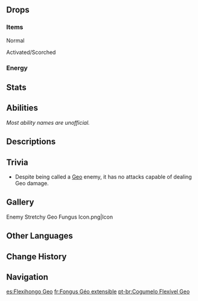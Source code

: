 {{CustomTabs
|tab1 = Overview
|tab2 = Fabulous Fungus Frenzy
|tab3 = Fungus Mechanicus
|tab4 = Lil' Fungi's Fun-Tastic Fiesta
}}
{{Enemy Infobox
|image    = Enemy Stretchy Geo Fungus.png
|weakpoint = no
|family   = Mystical Beasts
|group    = Fungi
|type     = Common Enemies
}}
{{Enemy Intro|name='''Stretchy Geo Fungi'''}}

==Drops==
===Items===
;Normal
{{Drops Table|type=Fungi (Small)}}

;Activated/Scorched
{{Drops Table|type=Fungi (Small, Activated)|notice=0}}

===Energy===
{{Energy Drops
|hp1   = 0
|p1    = 1
}}

==Stats==
{{Enemy Stats
|dendro_res  = 20%
|geo_res     = 20%

|hp_ratio     = 1
|hp_type      = 2
|atk_ratio    = 1.8
|atk_type     = 2
}}

==Abilities==
''Most ability names are unofficial.''
{{Enemy Attacks
|name_1      = State Shift
|desc_1      = When hit by {{Electro}} or {{Pyro}} attacks, the Stretchy Geo Fungus will enter an Activated or Scorched state respectively, gaining enhanced attacks. A Stretchy Geo Fungus can only undergo state shift once.
* If the Stretchy Geo Fungus is defeated while Activated or Scorched, it may drop {{Item|Inactivated Fungal Nucleus}}, {{Item|Dormant Fungal Nucleus}}, and {{Item|Robust Fungal Nucleus}}, while the drop rates for {{Item|Fungal Spores}}, {{Item|Luminescent Pollen}}, and {{Item|Crystalline Cyst Dust}} will greatly reduce.

|name_2      = Stretch Spin
|desc_2      = Stretches itself, charges and spins its head around, dealing '''30% ATK''' as {{Color|Physical DMG}}.
* '''Activated:''' Speed increased, cooldown reduced.
* '''Scorched:''' Speed reduced, DMG increased to '''60% ATK''', knockback increased.
|caption_2   = Normal
|file_2_2    = Stretchy Geo Fungus Stretch Spin 2
|caption_2_2 = Activated
|file_2_3    = Stretchy Geo Fungus Stretch Spin 3
|caption_2_3 = Scorched

|name_3      = Roll
|desc_3      = Rolls towards the player, dealing '''60% ATK''' as {{Color|Physical DMG}} on hit.
* '''Activated:''' Speed increased, cooldown reduced.
* '''Scorched:''' Speed reduced, DMG increased to '''100% ATK''', knockback increased.
|caption_3   = Normal
|file_3_2    = Stretchy Geo Fungus Roll 2
|caption_3_2 = Activated
|file_3_3    = Stretchy Geo Fungus Roll 3
|caption_3_3 = Scorched
}}

==Descriptions==
{{Description|A spore organism of some intelligence. It possesses extreme adaptability.<br>These shrooms' caps have hard outer layers derived from concretions of Geo energy. Its bodily structure is also quite likely to be denser than others of its kind.|[[Archive]]}}

==Trivia==
* Despite being called a [[Geo]] enemy, it has no attacks capable of dealing Geo damage.

==Gallery==
<gallery>
Enemy Stretchy Geo Fungus Icon.png|Icon
</gallery>

==Other Languages==
{{Other Languages
|en      = Stretchy Geo Fungus
|zhs     = 伸缩岩蕈兽
|zhs_rm  = Shēnsuō Yán Xùnshòu
|zht     = 伸縮岩蕈獸
|zht_rm  = Shēnsuō Yán Xùnshòu
|zh_tl   = Flexible {{Lex|Geo|zh}} Fungus Beast
|ja      = ボヨヨン岩キノコン
|ja_rm   = Boyoyon Iwa Kinokon
|ja_tl   = Springy Geo Mushroom
|ko      = 쭉쭉 바위 버섯몬
|ko_rm   = Jjukjjuk Bawi Beoseotmon
|ko_tl   = Straight-Straight Rock Mushroom Monster
|es      = Flexihongo Geo
|es_tl   = Geo Flexifungus
|es_note = {{es|Flexihongo}} is a {{w|portmanteau}} of {{es|flexible|flexible}} and {{es|hongo|fungus.}}
|fr      = Fongus Géo extensible
|fr_tl   = Extensible Geo Fungus
|ru      = Растягивающийся Гео плесенник
|ru_tl   = Stretchable Geo Molder
|th      = Stretchy Geo Fungus
|vi      = Nấm Quỷ Đàn Hồi - Nham
|vi_tl   = 
|de      = Dehnbare Geo-Pilzbestie
|de_tl   = Stretchy Geo {{Lex|Fungus|de}}
|id      = Stretchy Geo Fungus
|pt      = Cogumelo Flexível Geo
|pt_tl   = Flexible Geo Mushroom
|tr      = Esnek Toprak Mantarı
|tr_tl   = Flexible {{Lex|Geo|tr}} Mushroom
|it      = Miconoide oblungo di Geo
|it_tl   = 
}}

==Change History==
{{Change History|3.0}}

==Navigation==
{{Enemy Navbox|Common}}

[[es:Flexihongo Geo]]
[[fr:Fongus Géo extensible]]
[[pt-br:Cogumelo Flexível Geo]]